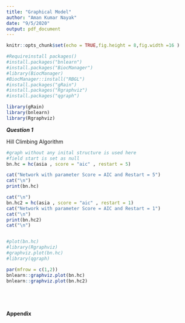 ---
title: "Graphical Model"
author: "Aman Kumar Nayak"
date: "9/5/2020"
output: pdf_document
---

```{r setup, include=FALSE}
knitr::opts_chunk$set(echo = TRUE,fig.height = 8,fig.width =16 )
```



```{r, echo=FALSE, warning=FALSE , message=FALSE}
#Requireinstall packages() 
#install.packages("bnlearn")
#install.packages("BiocManager")
#library(BiocManager)
#BiocManager::install("RBGL")
#install.packages("gRain")
#install.packages("Rgraphviz")
#install.packages("qgraph")

library(gRain)
library(bnlearn)
library(Rgraphviz)
```

***Question 1***

Hill Climbing Algorithm 


```{r, echo=FALSE, warning=FALSE , message=FALSE}


#graph without any inital structure is used here 
#field start is set as null
bn.hc = hc(asia , score = "aic" , restart = 5)

cat("Network with parameter Score = AIC and Restart = 5")
cat("\n")
print(bn.hc)

cat("\n")
bn.hc2 = hc(asia , score = "aic" , restart = 1)
cat("Network with parameter Score = AIC and Restart = 1")
cat("\n")
print(bn.hc2)
cat("\n")



```


```{r, echo=FALSE, warning=FALSE , message=FALSE}

#plot(bn.hc)
#library(Rgraphviz)
#graphviz.plot(bn.hc)
#library(qgraph)

par(mfrow = c(1,2))
bnlearn::graphviz.plot(bn.hc)
bnlearn::graphviz.plot(bn.hc2)
```


```{r, echo=FALSE, warning=FALSE , message=FALSE}

```


```{r, echo=FALSE, warning=FALSE , message=FALSE}

```

```{r, echo=FALSE, warning=FALSE , message=FALSE}

```

```{r, echo=FALSE, warning=FALSE , message=FALSE}

```


**Appendix**
```{r, ref.label = knitr::all_labels(), echo = TRUE, eval = FALSE}
```


